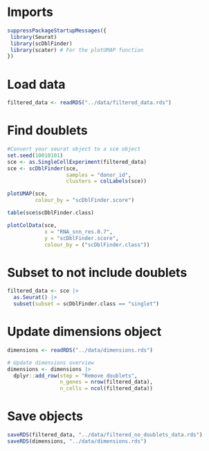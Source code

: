 # Imports
```r
suppressPackageStartupMessages({
 library(Seurat)
 library(scDblFinder)
 library(scater) # For the plotUMAP function
})
```

# Load data
```r
filtered_data <- readRDS("../data/filtered_data.rds")
```

# Find doublets
```r
#Convert your seurat object to a sce object
set.seed(10010101)
sce <- as.SingleCellExperiment(filtered_data)
sce <- scDblFinder(sce,
                   samples = "donor_id",
                   clusters = colLabels(sce))

plotUMAP(sce,
         colour_by = "scDblFinder.score")

table(sce$scDblFinder.class)

plotColData(sce,
            x = "RNA_snn_res.0.7",
            y = "scDblFinder.score",
            colour_by = ("scDblFinder.class"))
```

# Subset to not include doublets
```r
filtered_data <- sce |>
  as.Seurat() |>
  subset(subset = scDblFinder.class == "singlet")
```

# Update dimensions object
```r
dimensions <- readRDS("../data/dimensions.rds")

# Update dimensions overview
dimensions <- dimensions |>
  dplyr::add_row(step = "Remove doublets",
                 n_genes = nrow(filtered_data),
                 n_cells = ncol(filtered_data))
```

# Save objects
```r
saveRDS(filtered_data, "../data/filtered_no_doublets_data.rds")
saveRDS(dimensions, "../data/dimensions.rds")
```

